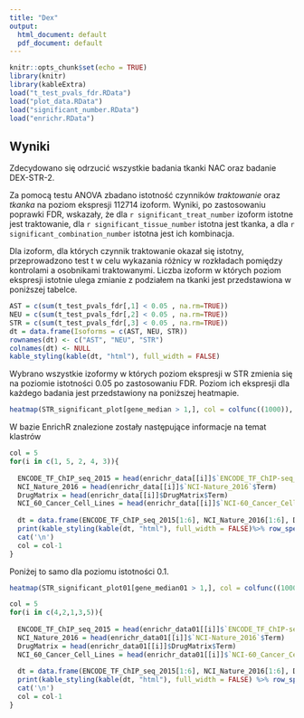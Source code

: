 ```yaml
---
title: "Dex"
output:
  html_document: default
  pdf_document: default
---
```


```r
knitr::opts_chunk$set(echo = TRUE)
library(knitr)
library(kableExtra)
load("t_test_pvals_fdr.RData") 
load("plot_data.RData")
load("significant_number.RData")
load("enrichr.RData")
```

## Wyniki

Zdecydowano się odrzucić wszystkie badania tkanki NAC oraz badanie DEX-STR-2.


Za pomocą testu ANOVA zbadano istotność czynników *traktowanie* oraz *tkanka* na poziom ekspresji 112714 izoform. Wyniki, po zastosowaniu poprawki FDR, wskazały, że dla `r significant_treat_number` izoform istotne jest traktowanie, dla `r significant_tissue_number` istotna jest tkanka, a dla `r significant_combination_number` istotna jest ich kombinacja.


Dla izoform, dla których czynnik traktowanie okazał się istotny, przeprowadzono test t w celu wykazania różnicy w rozkładach pomiędzy kontrolami a osobnikami traktowanymi. Liczba izoform w których poziom ekspresji istotnie ulega zmianie z podziałem na tkanki jest przedstawiona w poniższej tabelce.



```r
AST = c(sum(t_test_pvals_fdr[,1] < 0.05 , na.rm=TRUE)) 
NEU = c(sum(t_test_pvals_fdr[,2] < 0.05 , na.rm=TRUE))
STR = c(sum(t_test_pvals_fdr[,3] < 0.05 , na.rm=TRUE))
dt = data.frame(Isoforms = c(AST, NEU, STR))
rownames(dt) <- c("AST", "NEU", "STR")
colnames(dt) <- NULL
kable_styling(kable(dt, "html"), full_width = FALSE)
```


Wybrano wszystkie izoformy w których poziom ekspresji w STR zmienia się na poziomie istotności 0.05 po zastosowaniu FDR. Poziom ich ekspresji dla każdego badania jest przedstawiony na poniższej heatmapie.

```r
heatmap(STR_significant_plot[gene_median > 1,], col = colfunc((1000)), scale = "none", dist = function(x) as.dist((1-cor(t(x)))/2), Colv = NA, Rowv = dend)
```

W bazie EnrichR znalezione zostały następujące informacje na temat klastrów

```r
col = 5
for(i in c(1, 5, 2, 4, 3)){
  
  ENCODE_TF_ChIP_seq_2015 = head(enrichr_data[[i]]$`ENCODE_TF_ChIP-seq_2015`$Term)
  NCI_Nature_2016 = head(enrichr_data[[i]]$`NCI-Nature_2016`$Term)
  DrugMatrix = head(enrichr_data[[i]]$DrugMatrix$Term)
  NCI_60_Cancer_Cell_Lines = head(enrichr_data[[i]]$`NCI-60_Cancer_Cell_Lines`$Term)
  
  dt = data.frame(ENCODE_TF_ChIP_seq_2015[1:6], NCI_Nature_2016[1:6], DrugMatrix[1:6], NCI_60_Cancer_Cell_Lines[1:6])
  print(kable_styling(kable(dt, "html"), full_width = FALSE)%>% row_spec(0,color = rainbow(5)[col]))
  cat('\n')
  col = col-1
}

```

Poniżej to samo dla poziomu istotności 0.1.


```r
heatmap(STR_significant_plot01[gene_median01 > 1,], col = colfunc((1000)), scale = "none", dist = function(x) as.dist((1-cor(t(x)))/2), Colv = NA, Rowv = dend01)
```

```r
col = 5
for(i in c(4,2,1,3,5)){
  
  ENCODE_TF_ChIP_seq_2015 = head(enrichr_data01[[i]]$`ENCODE_TF_ChIP-seq_2015`$Term)
  NCI_Nature_2016 = head(enrichr_data01[[i]]$`NCI-Nature_2016`$Term)
  DrugMatrix = head(enrichr_data01[[i]]$DrugMatrix$Term)
  NCI_60_Cancer_Cell_Lines = head(enrichr_data01[[i]]$`NCI-60_Cancer_Cell_Lines`$Term)
  
  dt = data.frame(ENCODE_TF_ChIP_seq_2015[1:6], NCI_Nature_2016[1:6], DrugMatrix[1:6], NCI_60_Cancer_Cell_Lines[1:6])
  print(kable_styling(kable(dt, "html"), full_width = FALSE) %>% row_spec(0,color = rainbow(5)[col]))
  cat('\n')
  col = col-1
}

```
